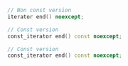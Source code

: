 ```cpp
// Non const version
iterator end() noexcept;

// Const version
const_iterator end() const noexcept;

// Const version
const_iterator end() const noexcept;
```